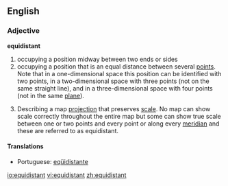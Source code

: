 ==English==

===Adjective===
'''equidistant'''
# occupying a position midway between two ends or sides
# occupying a position that is an equal distance between several [[point]]s.  Note that in a one-dimensional space this position can be identified with two points, in a two-dimensional space with three points (not on the same straight line), and in a three-dimensional space with four points (not in the same [[plane]]).
#{{cartography}} Describing a map [[projection]] that preserves [[scale]]. No map can show scale correctly throughout the entire map but some can show true scale between one or two points and every point or along every [[meridian]] and these are referred to as equidistant.

====Translations====
{{top}}
*Portuguese: [[eqüidistante]]
{{mid}}
{{bottom}}

[[io:equidistant]]
[[vi:equidistant]]
[[zh:equidistant]]